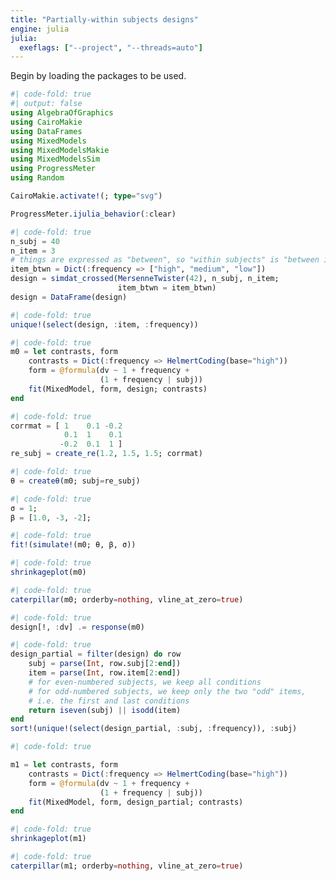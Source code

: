 ```yaml
---
title: "Partially-within subjects designs"
engine: julia
julia:
  exeflags: ["--project", "--threads=auto"]
---
```


Begin by loading the packages to be used.

```julia
#| code-fold: true
#| output: false
using AlgebraOfGraphics
using CairoMakie
using DataFrames
using MixedModels
using MixedModelsMakie
using MixedModelsSim
using ProgressMeter
using Random

CairoMakie.activate!(; type="svg")

ProgressMeter.ijulia_behavior(:clear)
```

```julia
#| code-fold: true
n_subj = 40
n_item = 3
# things are expressed as "between", so "within subjects" is "between items"
item_btwn = Dict(:frequency => ["high", "medium", "low"])
design = simdat_crossed(MersenneTwister(42), n_subj, n_item;
                        item_btwn = item_btwn)
design = DataFrame(design)
```

```julia
#| code-fold: true
unique!(select(design, :item, :frequency))
```

```julia
#| code-fold: true
m0 = let contrasts, form
    contrasts = Dict(:frequency => HelmertCoding(base="high"))
    form = @formula(dv ~ 1 + frequency +
                    (1 + frequency | subj))
    fit(MixedModel, form, design; contrasts)
end
```

```julia
#| code-fold: true
corrmat = [ 1    0.1 -0.2
            0.1  1    0.1
           -0.2  0.1  1 ]
re_subj = create_re(1.2, 1.5, 1.5; corrmat)
```

```julia
#| code-fold: true
θ = createθ(m0; subj=re_subj)
```

```julia
#| code-fold: true
σ = 1;
β = [1.0, -3, -2];
```

```julia
#| code-fold: true
fit!(simulate!(m0; θ, β, σ))
```


```julia
#| code-fold: true
shrinkageplot(m0)
```

```julia
#| code-fold: true
caterpillar(m0; orderby=nothing, vline_at_zero=true)
```


```julia
#| code-fold: true
design[!, :dv] .= response(m0)
```

```julia
#| code-fold: true
design_partial = filter(design) do row
    subj = parse(Int, row.subj[2:end])
    item = parse(Int, row.item[2:end])
    # for even-numbered subjects, we keep all conditions
    # for odd-numbered subjects, we keep only the two "odd" items,
    # i.e. the first and last conditions
    return iseven(subj) || isodd(item)
end
sort!(unique!(select(design_partial, :subj, :frequency)), :subj)
```

```julia
#| code-fold: true

m1 = let contrasts, form
    contrasts = Dict(:frequency => HelmertCoding(base="high"))
    form = @formula(dv ~ 1 + frequency +
                    (1 + frequency | subj))
    fit(MixedModel, form, design_partial; contrasts)
end
```

```julia
#| code-fold: true
shrinkageplot(m1)
```

```julia
#| code-fold: true
caterpillar(m1; orderby=nothing, vline_at_zero=true)
```
